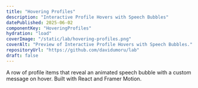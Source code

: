 ```yaml
---
title: "Hovering Profiles"
description: "Interactive Profile Hovers with Speech Bubbles"
datePublished: 2025-06-02
componentKey: "HoveringProfiles"
hydration: "load"
coverImage: "/static/lab/hovering-profiles.png"
coverAlt: "Preview of Interactive Profile Hovers with Speech Bubbles."
repositoryUrl: "https://github.com/davidumoru/lab"
draft: false
---
```


A row of profile items that reveal an animated speech bubble with a custom message on hover. Built with React and Framer Motion.